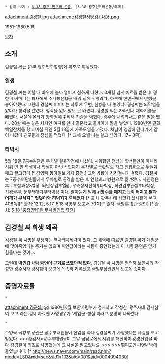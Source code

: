  * 같이 보기 : [[5.18 광주 민주화 운동]], [5.18 광주민주화운동/왜곡]

attachment:김경철.jpg
attachment:김경철사망검시내용.png

1951-1980.5.19

[[목차]]

== 소개 ==
김경철 씨는 [5.18 광주민주항쟁]에 최초로 희생됐다.

=== 일생 ===
김경철 씨는 어릴 때 바위에 놀다 떨어져 심하게 다쳤다. 3개월 넘게 치료를 받은 후 경철씨 어머니는 의사에게 주사놓은법을 배워 집에서 놓았다. 하루에 한번씩해서 반병을 놓아야했다. 그런데 경철씨 어머니는 하루에 두번, 한병을 다 놓았다. 경철씨는 뇌막염을 앓다가 청각을 잃었다. 청각을 잃어 말도 못 배웠다. 김경철 씨는 자라면서 재화기술을 배웠다. 서울에 올라가 양화점에 취직해 기술을 익혔다. 광주에 내려와서도 같은 일을 했다. 28살 때는 같은 처지인 여자를 만나 결혼했고 둘사이에 딸을 낳았다. 1980년엔 딸의 백일잔치를 했고 며칠 뒤인 5월 18일에 가족모임을 가졌다. 처남이 영암에 간다기에 같이 나갔다 친구들과 점심을 먹었다. [* 그해 오월 나는 살고 싶었다. 17~18쪽]

=== 타박사 ===
5월 18일 7공수여단은 무차별 살육작전에 나섰다. 시위했던 전남대 학생들만이 아니라 시위 안 한 학생이나 학생이 아닌 시민까지 무차별로 군홧발로 차고 진압봉으로 두들겨 패고 끌고갔다.[* 김영택 동아일보 기자 증언.]
그런 상황에 김경철씨가 걸렸다. 경철씨는 7공수여단원들에게 무차별로 공격을 받은 후 연행돼고 병원으로 옮겨졌다. 사인명은 후두부찰과상&열상, 뇌안상검부열상, 우측상지전박부타박상, 좌견갑부관절부타박상, 진경골부, 둔부와대퇴부타박상 이다. 알아듣게 말해 '''뒤통수를 깨지고 눈이 터지고 팔과 어깨가 부서지고 엉덩이와 허벅지가 으깨졌다'''.[* 출처: 광주사태 사망자 검시결과 보고, 408쪽][* 출처: 12.12, 5.17, 5.18 국방부 보고서 70쪽][* 출처: [http://news.naver.com/main/read.nhn?mode=LSD&mid=sec&sid1=102&oid=001&aid=0004094030 국방부 장관 증언]] [* 출처: [http://news.naver.com/main/read.nhn?mode=LSD&mid=sec&sid1=100&oid=001&aid=0001705981 5·18 '충정명령'은 무차별진압 작전]]

== 김경철 씨 희생 왜곡 ==
김경철 씨 사망을 부정하는 역사왜곡세력이 있다. 그 세력에 따르면 김경철 씨가 계엄군에 맞아죽었다는 증거는 없으며 박인갑이라는 사람이 증언했는데 이 사람 증언은 믿기 힘들다는 것이다.

그런데 '''박인갑 사람 증언이 근거로 쓰였던적 없다'''. 김경철 씨 사망은 엄연히 보안사가 작성한 광주사태 검시참여 보고에 똑똑히 기록됐고 국방부장관한테 보고된 것이다.

== 증명자료들 ==

 * 
attachment:김규섭.jpg
1980년 6월 보안사령부가 검시하고 작성한 '광주사태 검시참여 보고'라는 검시 자료엔 사명경위가 '계엄군-병실'이라고 분명히 나와있다.

 *
주영복 국방부 장관은 공수부대원들이 진압을 하다 김경철씨가 사망했다는 사실을 보고 받았다.
>>>蔡검사=공수부대원들이 그날 금남로에서 시위를 해산하며 강경진압을 하다 김경철이 최초로 사망했는데 그 사실을 알고있나요.
>>>
>>>周피고인=19일 밤에 들었습니다. [* http://news.naver.com/main/read.nhn?mode=LSD&mid=sec&sid1=102&oid=001&aid=0004094030]
